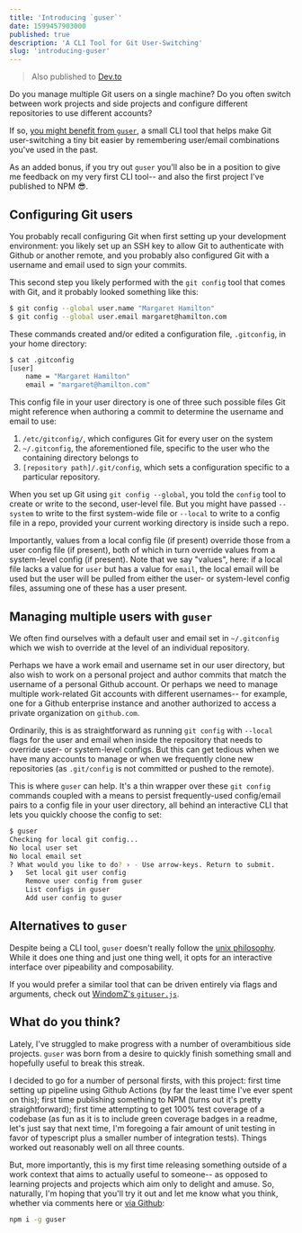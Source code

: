 ```yaml
---
title: 'Introducing `guser`'
date: 1599457903000
published: true
description: 'A CLI Tool for Git User-Switching'
slug: 'introducing-guser'
---
```


> Also published to [Dev.to](https://dev.to/krnsk0/introducing-guser-a-cli-tool-for-git-user-switching-lf6)

Do you manage multiple Git users on a single machine? Do you often switch between work projects and side projects and configure different repositories to use different accounts?

If so, [you might benefit from `guser`](https://www.npmjs.com/package/guser), a small CLI tool that helps make Git user-switching a tiny bit easier by remembering user/email combinations you've used in the past.

As an added bonus, if you try out `guser` you'll also be in a position to give me feedback on my very first CLI tool-- and also the first project I've published to NPM 😎.

## Configuring Git users
You probably recall configuring Git when first setting up your development environment: you likely set up an SSH key to allow Git to authenticate with Github or another remote, and you probably also configured Git with a username and email used to sign your commits.

This second step you likely performed with the `git config` tool that comes with Git, and it probably looked something like this:

```bash
$ git config --global user.name "Margaret Hamilton"
$ git config --global user.email margaret@hamilton.com
```

These commands created and/or edited a configuration file, `.gitconfig`, in your home directory:

```bash
$ cat .gitconfig
[user]
	name = "Margaret Hamilton"
	email = "margaret@hamilton.com"
```

This config file in your user directory is one of three such possible files Git might reference when authoring a commit to determine the username and email to use:

1. `/etc/gitconfig/`, which configures Git for every user on the system
2. `~/.gitconfig`, the aforementioned file, specific to the user who the containing directory belongs to
3. `[repository path]/.git/config`, which sets a configuration specific to a particular repository.

When you set up Git using `git config --global`, you told the `config` tool to create or write to the second, user-level file. But you might have passed `--system` to write to the first system-wide file or `--local` to write to a config file in a repo, provided your current working directory is inside such a repo.

Importantly, values from a local config file (if present) override those from a user config file (if present), both of which in turn override values from a system-level config (if present). Note that we say "values", here: if a local file lacks a value for `user` but has a value for `email`, the local email will be used but the user will be pulled from either the user- or system-level config files, assuming one of these has a user present.


## Managing multiple users with `guser`
We often find ourselves with a default user and email set in `~/.gitconfig` which we wish to override at the level of an individual repository.

Perhaps we have a work email and username set in our user directory, but also wish to work on a personal project and author commits that match the username of a personal Github account. Or perhaps we need to manage multiple work-related Git accounts with different usernames-- for example, one for a Github enterprise instance and another authorized to access a private organization on `github.com`.

Ordinarily, this is as straightforward as running `git config` with `--local` flags for the user and email when inside the repository that needs to override user- or system-level configs. But this can get tedious when we have many accounts to manage or when we frequently clone new repositories (as `.git/config` is not committed or pushed to the remote).

This is where `guser` can help. It's a thin wrapper over these `git config` commands coupled with a means to persist frequently-used config/email pairs to a config file in your user directory, all behind an interactive CLI that lets you quickly choose the config to set:

```bash
$ guser
Checking for local git config...
No local user set
No local email set
? What would you like to do? › - Use arrow-keys. Return to submit.
❯   Set local git user config
    Remove user config from guser
    List configs in guser
    Add user config to guser
```

## Alternatives to `guser`

Despite being a CLI tool, `guser` doesn't really follow the [unix philosophy](https://en.wikipedia.org/wiki/Unix_philosophy#:~:text=The%20Unix%20philosophy%20is%20documented,%2C%20as%20yet%20unknown%2C%20program.). While it does one thing and just one thing well, it opts for an interactive interface over pipeability and composability.

If you would prefer a similar tool that can be driven entirely via flags and arguments, check out [WindomZ's `gituser.js`](https://github.com/WindomZ/gituser.js).

## What do you think?
Lately, I've struggled to make progress with a number of overambitious side projects. `guser` was born from a desire to quickly finish something small and hopefully useful to break this streak.

I decided to go for a number of personal firsts, with this project: first time setting up  pipeline using Github Actions (by far the least time I've ever spent on this); first time publishing something to NPM (turns out it's pretty straightforward); first time attempting to get 100% test coverage of a codebase (as fun as it is to include green coverage badges in a readme, let's just say that next time, I'm foregoing a fair amount of unit testing in favor of typescript plus a smaller number of integration tests). Things worked out reasonably well on all three counts.

But, more importantly, this is my first time releasing something outside of a work context that aims to actually useful to someone-- as opposed to learning projects and projects which aim only to delight and amuse. So, naturally, I'm hoping that you'll try it out and let me know what you think, whether via comments here or [via Github](https://github.com/krnsk0/guser):

```bash
npm i -g guser
```
